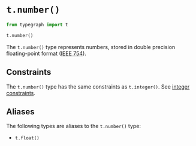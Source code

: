 # `t.number()`

```python
from typegraph import t

t.number()
```

The `t.number()` type represents numbers, stored in double precision floating-point format ([IEEE 754](https://en.wikipedia.org/wiki/IEEE_754)).


## Constraints
The `t.number()` type has the same constraints as `t.integer()`.
See [integer constraints](/docs/reference/type-system/integer#constraints).

## Aliases

The following types are aliases to the `t.number()` type:
- `t.float()`

